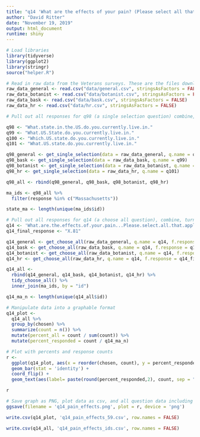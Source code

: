```yaml
---
title: "q14 'What are the effects of your pain? (Please select all that apply)' (MA Veterans)"
author: "David Ritter"
date: "November 19, 2019"
output: html_document
runtime: shiny
---
```


```r
# Load libraries
library(tidyverse)
library(ggplot2)
library(stringr)
source("helper.R")
```

```r
# Read in raw data from the Veterans surveys. These are the files downloaded from survey monkey saved as a .csv
raw_data_general <- read.csv("data/general.csv", stringsAsFactors = FALSE)
raw_data_botanist <- read.csv("data/botanist.csv", stringsAsFactors = FALSE)
raw_data_bask <- read.csv("data/bask.csv", stringsAsFactors = FALSE)
raw_data_hr <- read.csv("data/hr.csv", stringsAsFactors = FALSE)
```

```r
# Pull out all responses for q98 (a single selection question) combine, then determine 'question n' (subsequent q are labeled for convenience, do not respond to survey q#)

q98 <- "What.state.in.the.US.do.you.currently.live.in."
q99 <- "What.US.State.do.you.currently.live.in."
q100 <- "Which.US.state.do.you.currently.live.in."
q101 <- "What.US.state.do.you.currently.live.in."

q98_general <- get_single_selection(data = raw_data_general, q.name = q98)
q98_bask <- get_single_selection(data = raw_data_bask, q.name = q99)
q98_botanist <- get_single_selection(data = raw_data_botanist, q.name = q100)
q98_hr <- get_single_selection(data = raw_data_hr, q.name = q101)

q98_all <- rbind(q98_general, q98_bask, q98_botanist, q98_hr)

ma_ids <- q98_all %>% 
  filter(response %in% c("Massachusetts"))

state_ma <- length(unique(ma_ids$id))
```

```r
# Pull out all responses for q14 (a choose all question), combine, turn into a tidy data format for further processing then determine 'question n'
q14 <- 'What.are.the.effects.of.your.pain...Please.select.all.that.apply.'
q14_final_response <- "X.81"

q14_general <- get_choose_all(raw_data_general, q.name = q14, f.response = q14_final_response)
q14_bask <- get_choose_all(raw_data_bask, q.name = q14, f.response = q14_final_response)
q14_botanist <- get_choose_all(raw_data_botanist, q.name = q14, f.response = q14_final_response)
q14_hr <- get_choose_all(raw_data_hr, q.name = q14, f.response = q14_final_response)

q14_all <- 
  rbind(q14_general, q14_bask, q14_botanist, q14_hr) %>%
  tidy_choose_all() %>%
  inner_join(ma_ids, by = "id")

q14_ma_n <- length(unique(q14_all$id))
```

```r
# Manipulate data into a graphable format
q14_plot <-
  q14_all %>%
  group_by(chosen) %>%
  summarize(count = n()) %>%
  mutate(percent_all = count / sum(count)) %>%
  mutate(percent_responded = count / q14_ma_n)
```

```r
# Plot with percents and response counts
r <- 
  ggplot(q14_plot, aes(x = reorder(chosen, count), y = percent_responded)) +
  geom_bar(stat = 'identity') +
  coord_flip() +
  geom_text(aes(label= paste(round(percent_responded,2), count, sep = "***")))

r
```

```r
# Save graph as PNG, plot data as csv, and all question data including response IDs as csv (save question n and N at end of plot file as "_x.x")
ggsave(filename = 'q14_pain_effects.png', plot = r, device = 'png')

write.csv(q14_plot, 'q14_pain_effects_59.csv', row.names = FALSE)

write.csv(q14_all, 'q14_pain_effects_ids.csv', row.names = FALSE)
```
